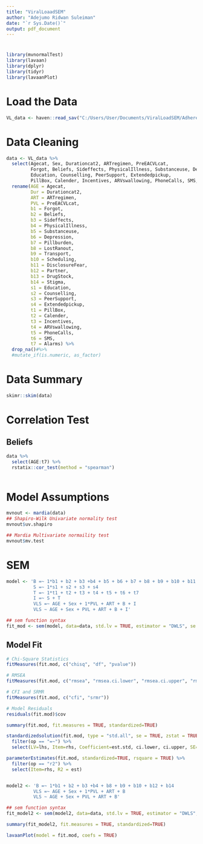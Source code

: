 ```yaml
---
title: "ViralLoaadSEM"
author: "Adejumo Ridwan Suleiman"
date: "`r Sys.Date()`"
output: pdf_document
---
```


#
```r
library(mvnormalTest)
library(lavaan)
library(dplyr)
library(tidyr)
library(lavaanPlot)
```

# Load the Data
```r
VL_data <- haven::read_sav("C:/Users/User/Documents/ViralLoadSEM/Adherence.sav")
```

# Data Cleaning
```r
data <- VL_data %>% 
  select(Agecat, Sex, Durationcat2, ARTregimen, PreEACVLcat, 
         Forgot, Beliefs, Sideffects, PhysicalIllness, Substanceuse, Depression, Pillburden, LostRanout, Transport, Scheduling, DisclosureFear, Partner, DrugStock, Stigma,
         Education, Counselling, PeerSupport, Extendedpickup,
         PillBox, Calender, Incentives, ARVswallowing, PhoneCalls, SMS, Alarms) %>% 
  rename(AGE = Agecat,
         Dur = Durationcat2,
         ART = ARTregimen,
         PVL = PreEACVLcat,
         b1 = Forgot,
         b2 = Beliefs,
         b3 = Sideffects,
         b4 = PhysicalIllness,
         b5 = Substanceuse,
         b6 = Depression,
         b7 = Pillburden,
         b8 = LostRanout,
         b9 = Transport,
         b10 = Scheduling,
         b11 = DisclosureFear,
         b12 = Partner,
         b13 = DrugStock,
         b14 = Stigma,
         s1 = Education,
         s2 = Counselling,
         s3 = PeerSupport,
         s4 = Extendedpickup,
         t1 = PillBox,
         t2 = Calender,
         t3 = Incentives,
         t4 = ARVswallowing,
         t5 = PhoneCalls,
         t6 = SMS,
         t7 = Alarms) %>% 
  drop_na()#%>% 
  #mutate_if(is.numeric, as_factor)
```

# Data Summary
```r
skimr::skim(data)
```

# Correlation Test
## Beliefs
```r
data %>% 
  select(AGE:t7) %>% 
  rstatix::cor_test(method = "spearman")
```


```r

```


# Model Assumptions
```r
mvnout <- mardia(data)
## Shapiro-Wilk Univariate normality test
mvnout$uv.shapiro
```

```r
## Mardia Multivariate normaility test
mvnout$mv.test
```


# SEM 
```r
model <- 'B =~ 1*b1 + b2 + b3 +b4 + b5 + b6 + b7 + b8 + b9 + b10 + b11 + b12 + b13 + b14 
          S =~ 1*s1 + s2 + s3 + s4 
          T =~ 1*t1 + t2 + t3 + t4 + t5 + t6 + t7
          I =~ S + T
          VLS =~ AGE + Sex + 1*PVL + ART + B + I
          VLS ~ AGE + Sex + PVL + ART + B + I'

## sem function syntax
fit_mod <- sem(model, data=data, std.lv = TRUE, estimator = "DWLS", se = 'robust')


```

## Model Fit
```r
# Chi-Square Statistics
fitMeasures(fit.mod, c("chisq", "df", "pvalue"))
```

```r
# RMSEA
fitMeasures(fit.mod, c("rmsea", "rmsea.ci.lower", "rmsea.ci.upper", "rmsea.pvalue"))
```

```r
# CFI and SRMR
fitMeasures(fit.mod, c("cfi", "srmr"))
```

```r
# Model Residuals
residuals(fit.mod)$cov
```


```r
summary(fit.mod, fit.measures = TRUE, standardized=TRUE)

standardizedsolution(fit.mod, type = "std.all", se = TRUE, zstat = TRUE, pvalue = TRUE, ci = TRUE)%>% 
  filter(op == "=~") %>% 
  select(LV=lhs, Item=rhs, Coefficient=est.std, ci.lower, ci.upper, SE=se, Z=z, 'p-value'=pvalue)

parameterEstimates(fit.mod, standardized=TRUE, rsquare = TRUE) %>% 
  filter(op == "r2") %>% 
  select(Item=rhs, R2 = est) 



```

```r
model2 <- 'B =~ 1*b1 + b2 + b3 +b4 + b8 + b9 + b10 + b12 + b14 
          VLS =~ AGE + Sex + 1*PVL + ART + B
          VLS ~ AGE + Sex + PVL + ART + B'

## sem function syntax
fit_model2 <- sem(model2, data=data, std.lv = TRUE, estimator = "DWLS", se = 'robust')

summary(fit_model2, fit.measures = TRUE, standardized=TRUE)

```


```r
lavaanPlot(model = fit.mod, coefs = TRUE)
```

